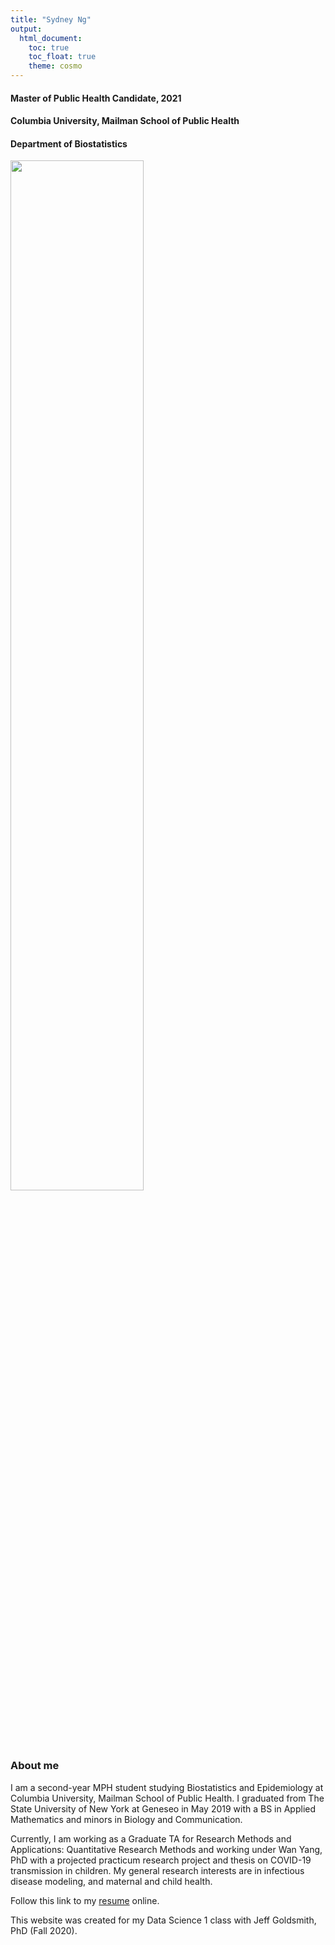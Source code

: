```yaml
---
title: "Sydney Ng"
output: 
  html_document:
    toc: true
    toc_float: true
    theme: cosmo
---
```


#### Master of Public Health Candidate, 2021
#### Columbia University, Mailman School of Public Health
#### Department of Biostatistics

<img src="images/snugharbor_solo.jpeg" style="width:65%">

### About me

I am a second-year MPH student studying Biostatistics and Epidemiology at Columbia University, Mailman School of Public Health. I graduated from The State University of New York at Geneseo in May 2019 with a BS in Applied Mathematics and minors in Biology and Communication.

Currently, I am working as a Graduate TA for Research Methods and Applications: Quantitative Research Methods and working under Wan Yang, PhD with a projected practicum research project and thesis on COVID-19 transmission in children. My general research interests are in infectious disease modeling, and maternal and child health.

Follow this link to my [resume](resume.html) online.

This website was created for my Data Science 1 class with Jeff Goldsmith, PhD (Fall 2020).
